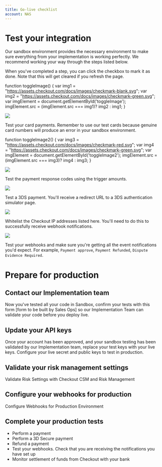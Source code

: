 ```yaml
---
title: Go-live checklist
account: NAS
---
```

Test your integration
=====================

Our sandbox environment provides the necessary environment to make sure everything from your implementation is working perfectly. We recommend working your way through the steps listed below.

When you've completed a step, you can click the checkbox to mark it as done. Note that this will get cleared if you refresh the page.

  

function toggleImage() { var img1 = "https://assets.checkout.com/docs/images/checkmark-blank.svg"; var img2 = "https://assets.checkout.com/docs/images/checkmark-green.svg"; var imgElement = document.getElementById('toggleImage'); imgElement.src = (imgElement.src === img1)? img2 : img1; }

![](https://assets.checkout.com/docs/images/checkmark-blank.svg)

Test your card payments. Remember to use our test cards because genuine card numbers will produce an error in your sandbox environment.

function toggleImage2() { var img3 = "https://assets.checkout.com/docs/images/checkmark-red.svg"; var img4 = "https://assets.checkout.com/docs/images/checkmark-green.svg"; var imgElement = document.getElementById('toggleImage2'); imgElement.src = (imgElement.src === img3)? img4 : img3; }

![](https://assets.checkout.com/docs/images/checkmark-red.svg)

Test the payment response codes using the trigger amounts.

![](https://assets.checkout.com/docs/images/checkmark-blank.svg)

Test a 3DS payment. You'll receive a redirect URL to a 3DS authentication simulator page.

![](https://assets.checkout.com/docs/images/checkmark-blank.svg)

Whitelist the Checkout IP addresses listed here. You'll need to do this to successfully receive webhook notifications.

![](https://assets.checkout.com/docs/images/checkmark-blank.svg)

Test your webhooks and make sure you're getting all the event notifications you'd expect. For example, `Payment approve`, `Payment Refunded`, `Dispute Evidence Required`.

Prepare for production
======================

Contact our Implementation team
-------------------------------

Now you've tested all your code in Sandbox, confirm your tests with this form \[form to be built by Sales Ops\] so our Implementation Team can validate your code before you deploy live.

Update your API keys
--------------------

Once your account has been approved, and your sandbox testing has been validated by our Implementation team, replace your test keys with your live keys. Configure your live secret and public keys to test in production.

Validate your risk management settings
--------------------------------------

Validate Risk Settings with Checkout CSM and Risk Management

Configure your webhooks for production
--------------------------------------

Configure Webhooks for Production Environment

Complete your production tests
------------------------------

*   Perform a payment
*   Perform a 3D Secure payment
*   Refund a payment
*   Test your webhooks. Check that you are receiving the notifications you have set up
*   Monitor settlement of funds from Checkout with your bank

  
